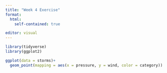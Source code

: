 ```yaml
---
title: "Week 4 Exercise"
format:
  html: 
    self-contained: true

editor: visual
---
```


```r
library(tidyverse)
library(ggplot2)
```

```r
ggplot(data = storms)+
  geom_point(mapping = aes(x = pressure, y = wind, color = category))
```
